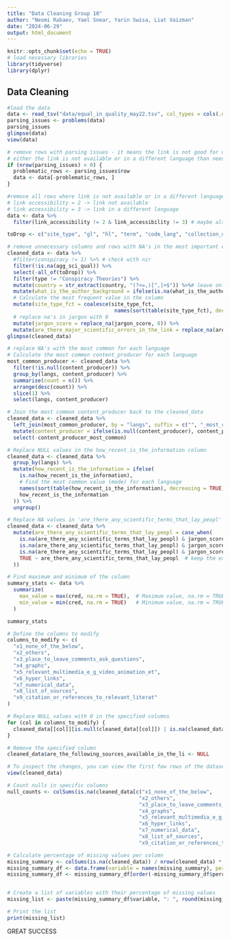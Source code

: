 ---
title: "Data Cleaning Group 10"
author: "Neomi Rabaev, Yael Snear, Yarin Swisa, Liat Vaizman"
date: "2024-06-29"
output: html_document
---

```{r setup, include=FALSE}
knitr::opts_chunk$set(echo = TRUE)
# load necessary libraries
library(tidyverse)
library(dplyr)
```

## Data Cleaning

```{r eval=TRUE}
#load the data
data <- read_tsv("data/equal_in_quality_may22.tsv", col_types = cols(.default = col_guess()))
parsing_issues <- problems(data)
parsing_issues
glimpse(data)
view(data)
```
```{r}
# remove rows with parsing issues - it means the link is not good for us
# either the link is not available or in a different language than neede
if (nrow(parsing_issues) > 0) {
  problematic_rows <- parsing_issues$row
  data <- data[-problematic_rows, ]
}
```


```{r}
#remove all rows where link is not available or in a different language (regardless of the parsing issues)
# link accessibility = 2 -> link not available
# link accessibility = 3 -> link in a different language
data <- data %>%
  filter(link_accessibility != 2 & link_accessibility != 3) # maybe also delete 4?
```


```{r}
toDrop <- c("site_type", "gl", "hl", "term", "code_lang", "collection_date", "link", "domain", "top_level_domain", "coding_completion_date", "does_the_content_reject_or_reinforce_the_disc", "is_malicious_meaning_is_alluded_to_in_the_tex", "do_claims_contradict_accepted_scientific_expl", "are_specific_groups_in_society_pharma_jews_mu", "is_there_reference_to_everyday_life", "langs_country", "lang_short", "lang_uniq", "content_producer_fct", "site_type_collapsed", "if_you_answered_no_to_the_previous_question_y")

# remove unnecessary columns and rows with NA's in the most important column
cleaned_data <- data %>%
  #filter(conspiracy != 1) %>% # check with nir 
  filter(!is.na(agg_sci_qual)) %>%
  select(-all_of(toDrop)) %>%
  filter(type != "Conspiracy Theories") %>%
  mutate(country = str_extract(country, "(?<=,)[^,]+$")) %>%# leave only the name of the country
  mutate(what_is_the_author_background = ifelse(is.na(what_is_the_author_background), 1, what_is_the_author_background))%>%
  # Calculate the most frequent value in the column
  mutate(site_type_fct = coalesce(site_type_fct, 
                                   names(sort(table(site_type_fct), decreasing = TRUE))[1])) %>%
  # replace na's in jargon with 0
  mutate(jargon_score = replace_na(jargon_score, 0)) %>%
  mutate(are_there_major_scientific_errors_in_the_link = replace_na(are_there_major_scientific_errors_in_the_link, 0))
glimpse(cleaned_data)
```

```{r}
# replace NA's with the most common for each language
# Calculate the most common content_producer for each language
most_common_producer <- cleaned_data %>%
  filter(!is.null(content_producer)) %>%
  group_by(langs, content_producer) %>%
  summarise(count = n()) %>%
  arrange(desc(count)) %>%
  slice(1) %>%
  select(langs, content_producer)

# Join the most common content_producer back to the cleaned_data
cleaned_data <- cleaned_data %>%
  left_join(most_common_producer, by = "langs", suffix = c("", "_most_common")) %>%
  mutate(content_producer = ifelse(is.null(content_producer), content_producer_most_common, content_producer)) %>%
  select(-content_producer_most_common)
```
```{r}
# Replace NULL values in the how_recent_is_the_information column
cleaned_data <- cleaned_data %>%
  group_by(langs) %>%
  mutate(how_recent_is_the_information = ifelse(
    is.na(how_recent_is_the_information),
    # Find the most common value (mode) for each language
    names(sort(table(how_recent_is_the_information), decreasing = TRUE))[1],
    how_recent_is_the_information
  )) %>%
  ungroup()

```


```{r}
# Replace NA values in 'are_there_any_scientific_terms_that_lay_peopl' based on 'jargon_score'
cleaned_data <- cleaned_data %>%
  mutate(are_there_any_scientific_terms_that_lay_peopl = case_when(
    is.na(are_there_any_scientific_terms_that_lay_peopl) & jargon_score == 0 ~ 0,
    is.na(are_there_any_scientific_terms_that_lay_peopl) & jargon_score == 1 ~ 2,
    is.na(are_there_any_scientific_terms_that_lay_peopl) & jargon_score != 0 & jargon_score != 1 ~ 1,
    TRUE ~ are_there_any_scientific_terms_that_lay_peopl  # keep the existing values if not NA
  ))
```
```{r}
# Find maximum and minimum of the column
summary_stats <- data %>%
  summarize(
    max_value = max(cred, na.rm = TRUE),  # Maximum value, na.rm = TRUE ignores NA values
    min_value = min(cred, na.rm = TRUE)   # Minimum value, na.rm = TRUE ignores NA values
  )

summary_stats
```
```{r}
# Define the columns to modify
columns_to_modify <- c(
  "x1_none_of_the_below",
  "x2_others",
  "x3_place_to_leave_comments_ask_questions",
  "x4_graphs",
  "x5_relevant_multimedia_e_g_video_animation_et",
  "x6_hyper_links",
  "x7_numerical_data",
  "x8_list_of_sources",
  "x9_citation_or_references_to_relevant_literat"
)

# Replace NULL values with 0 in the specified columns
for (col in columns_to_modify) {
  cleaned_data[[col]][is.null(cleaned_data[[col]]) | is.na(cleaned_data[[col]])] <- 0
}

# Remove the specified column
cleaned_data$are_the_following_sources_available_in_the_li <- NULL

# To inspect the changes, you can view the first few rows of the dataset
view(cleaned_data)

# Count nulls in specific columns
null_counts <- colSums(is.na(cleaned_data[c("x1_none_of_the_below",
                                           "x2_others",
                                           "x3_place_to_leave_comments_ask_questions",
                                           "x4_graphs",
                                           "x5_relevant_multimedia_e_g_video_animation_et",
                                           "x6_hyper_links",
                                           "x7_numerical_data",
                                           "x8_list_of_sources",
                                           "x9_citation_or_references_to_relevant_literat")]))
```


```{r}

# Calculate percentage of missing values per column
missing_summary <- colSums(is.na(cleaned_data)) / nrow(cleaned_data) * 100
missing_summary_df <- data.frame(variable = names(missing_summary), percent_missing = missing_summary)
missing_summary_df <- missing_summary_df[order(-missing_summary_df$percent_missing), ]


# Create a list of variables with their percentage of missing values
missing_list <- paste(missing_summary_df$variable, ": ", round(missing_summary_df$percent_missing, 2), "%", sep = "")

# Print the list
print(missing_list)

```
GREAT SUCCESS